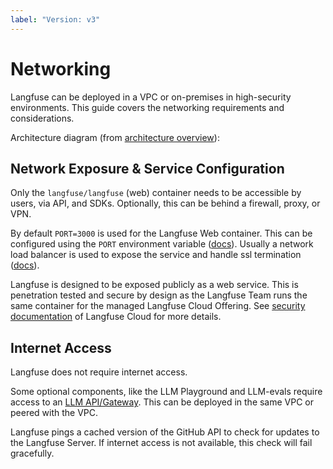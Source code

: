 ```yaml
---
label: "Version: v3"
---
```


# Networking

Langfuse can be deployed in a VPC or on-premises in high-security environments. This guide covers the networking requirements and considerations.

Architecture diagram (from [architecture overview](/self-hosting#architecture)):


<ArchitectureDiagram />

## Network Exposure & Service Configuration

Only the `langfuse/langfuse` (web) container needs to be accessible by users, via API, and SDKs.
Optionally, this can be behind a firewall, proxy, or VPN.

By default `PORT=3000` is used for the Langfuse Web container. This can be configured using the `PORT` environment variable ([docs](/self-hosting/configuration)). Usually a network load balancer is used to expose the service and handle ssl termination ([docs](/self-hosting/encryption)).

Langfuse is designed to be exposed publicly as a web service.
This is penetration tested and secure by design as the Langfuse Team runs the same container for the managed Langfuse Cloud Offering.
See [security documentation](/security) of Langfuse Cloud for more details.

## Internet Access

Langfuse does not require internet access.

Some optional components, like the LLM Playground and LLM-evals require access to an [LLM API/Gateway](/self-hosting/infrastructure/llm-api).
This can be deployed in the same VPC or peered with the VPC.

Langfuse pings a cached version of the GitHub API to check for updates to the Langfuse Server. If internet access is not available, this check will fail gracefully.
